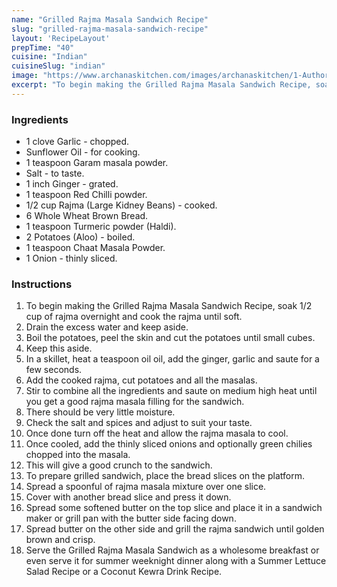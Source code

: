 ---
name: "Grilled Rajma Masala Sandwich Recipe"
slug: "grilled-rajma-masala-sandwich-recipe"
layout: 'RecipeLayout'
prepTime: "40"
cuisine: "Indian"
cuisineSlug: "indian"
image: "https://www.archanaskitchen.com/images/archanaskitchen/1-Author/Pooja_Thakur/Grilled_Rajma_Masala_Sandwich.jpg"
excerpt: "To begin making the Grilled Rajma Masala Sandwich Recipe, soak 12 cup of rajma overnight and cook the rajma until soft"
---

### Ingredients

- 1 clove Garlic - chopped.
- Sunflower Oil - for cooking.
- 1 teaspoon Garam masala powder.
- Salt - to taste.
- 1 inch Ginger - grated.
- 1 teaspoon Red Chilli powder.
- 1/2 cup Rajma (Large Kidney Beans) - cooked.
- 6 Whole Wheat Brown Bread.
- 1 teaspoon Turmeric powder (Haldi).
- 2 Potatoes (Aloo) - boiled.
- 1 teaspoon Chaat Masala Powder.
- 1 Onion - thinly sliced.

### Instructions

1. To begin making the Grilled Rajma Masala Sandwich Recipe, soak 1/2 cup of rajma overnight and cook the rajma until soft.
1. Drain the excess water and keep aside.
1. Boil the potatoes, peel the skin and cut the potatoes until small cubes.
1. Keep this aside.
1. In a skillet, heat a teaspoon oil oil, add the ginger, garlic and saute for a few seconds.
1. Add the cooked rajma, cut potatoes and all the masalas.
1. Stir to combine all the ingredients and saute on medium high heat until you get a good rajma masala filling for the sandwich.
1. There should be very little moisture.
1. Check the salt and spices and adjust to suit your taste.
1. Once done turn off the heat and allow the rajma masala to cool.
1. Once cooled, add the thinly sliced onions and optionally green chilies chopped into the masala.
1. This will give a good crunch to the sandwich.
1. To prepare grilled sandwich, place the bread slices on the platform.
1. Spread a spoonful of rajma masala mixture over one slice.
1. Cover with another bread slice and press it down.
1. Spread some softened butter on the top slice and place it in a sandwich maker or grill pan with the butter side facing down.
1. Spread butter on the other side and grill the rajma sandwich until golden brown and crisp.
1. Serve the Grilled Rajma Masala Sandwich as a wholesome breakfast or even serve it for summer weeknight dinner along with a Summer Lettuce Salad Recipe or a Coconut Kewra Drink Recipe.
